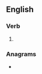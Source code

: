 ==English==

===Verb===
{{head|en|present participle}}

# {{present participle of|impure|lang=en|nocat=1}}

===Anagrams===
* {{l|en|umpiring}}
